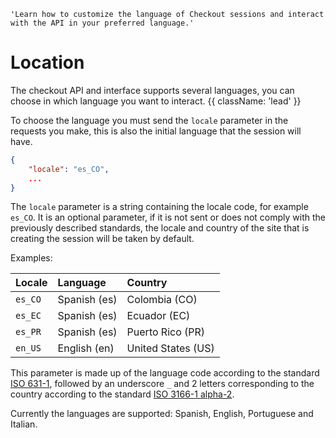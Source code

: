     'Learn how to customize the language of Checkout sessions and interact with the API in your preferred language.'

# Location

The checkout API and interface supports several languages, you can choose in which language you want to interact. {{ className: 'lead' }}

To choose the language you must send the `locale` parameter in the requests you make, this is also the initial language that the session will have.

```json
{
    "locale": "es_CO",
    ...
}
```

The `locale` parameter is a string containing the locale code, for example `es_CO`. It is an optional parameter, if it is not sent or does not comply with the previously described standards, the locale and country of the site that is creating the session will be taken by default.

Examples:

| Locale  |  Language    | Country              |
|:--------|:-------------|:---------------------|
| `es_CO` | Spanish (es) |  Colombia (CO)       |
| `es_EC` | Spanish (es) |  Ecuador  (EC)       |
| `es_PR` | Spanish (es) |  Puerto Rico  (PR)   |
| `en_US` | English  (en) |  United States (US) |

This parameter is made up of the language code according to the standard [ISO 631-1](https://en.wikipedia.org/wiki/List_of_ISO_639-1_codes), followed by an underscore `_` and 2 letters corresponding to the country according to the standard [ISO 3166-1 alpha-2](https://es.wikipedia.org/wiki/ISO_3166-1#C%C3%B3digos_ISO_3166-1).

Currently the languages are supported: Spanish, English, Portuguese and Italian.